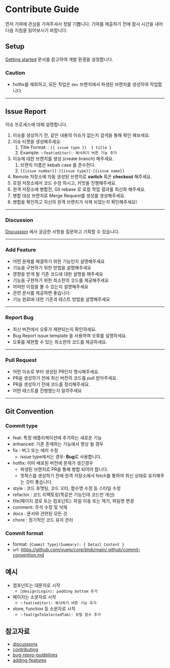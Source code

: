 # Contribute Guide

먼저 기여에 관심을 가져주셔서 정말 기쁩니다. 기여를 제출하기 전에 잠시 시간을 내어 다음 지침을 읽어보시기 바랍니다.

## Setup

[Getting started](/doc/getting-started) 문서를 참고하여 개발 환경을 설정합니다.

### Caution
- hotfix를 제외하고, 모든 작업은 `dev` 브랜치에서 파생된 브랜치를 생성하여 작업합니다.
---

## Issue Report
이슈 프로세스에 대해 설명합니다.  

1. 이슈를 생성하기 전, 같은 내용의 이슈가 없는지 검색을 통해 확인 해보세요.
2. 이슈 티켓을 생성해주세요.
   1. Title Format: : `[{ issue type }]  { title }`
   2. Example: `✨feat(editor): 복사하기 버튼 기능 추가`
3. 이슈에 대한 브랜치를 생성 (create branch) 해주세요.
   1. 브랜치 이름은 kebab case 를 준수한다.
   2. `[{issue number}]-[{issue type}]-[{issue name}]`
4. Remote 저장소에 자동 생성된 브랜치로 __switch__ 혹은 __checkout__ 해주세요.
5. 로컬 저장소에서 코드 수정 하시고, 커밋을 진행해주세요.
6. 원격 저장소에 병합전, Git rebase 로 로컬 작업 결과를 최신화 해주세요.
7. 병합 대상 브랜치로 Merge Request를 생성를 생성해주세요.
8. 병합을 확인하고 자신의 원격 브랜치가 삭제 되었는지 확인해주세요!.
---

### Discussion
[Discussion](https://github.com/seongpil0948/framework-next/discussions) 에서 궁금한 사항을 질문하고 기획할 수 있습니다.

---
### Add Feature
- 어떤 문제를 해결하기 위한 기능인지 설명해주세요
- 기능을 구현하기 위한 방법을 설명해주세요
- 영향을 받게 될 기존 코드에 대한 설명을 해주세요
- 기능을 구현하기 위한 최소한의 코드를 제공해주세요
- 어떠한 이점을 볼 수 있는지 설명해주세요
- 관련 문서를 제공하면 좋습니다.
- 기능 완료에 대한 기준과 테스트 방법을 설명해주세요
---

### Report Bug
- 최신 버전에서 오류가 재현되는지 확인하세요.
- Bug Report issue template 을 사용하여 오류를 설명하세요.
- 오류를 재현할 수 있는 최소한의 코드를 제공하세요.
---

### Pull Request
- 어떤 이슈로 부터 생성된 PR인지 명시해주세요.
- PR을 생성하기 전에 최신 버전의 코드를 pull 받아주세요.
- PR을 생성하기 전에 코드를 정리해주세요.
- 어떤 테스트를 진행했는지 알려주세요
---

## Git Convention


### Commit type
- feat: 특정 애플리케이션에 추가하는 새로운 기능
- enhanced: 기존 존재하는 기능에서 향상 될 경우
- fix : 버그 또는 에러 수정 
	- issue type에서는 경우: **Bug**로 사용합니다.
- hotfix: 이미 배포된 버전에 문제가 생긴경우
  - 파생된 브랜치로 PR을 통해 병합 되어야 합니다.
  - 핫픽스를 생성하기 전에 원격 저장소에서 fetch를 통하여 최신 상태로 유지해주는 것이 좋습니다.
- style : 코드 포맷팅, 코드 오타, 함수명 수정 등 스타일 수정
- refactor : 코드 리팩토링(똑같은 기능인데 코드만 개선)
- file(페이지 경로 또는 컴포넌트): 파일 이동 또는 제거, 파일명 변경
- comment: 주석 수정 및 삭제
- docs : 문서와 관련된 모든 것
- chore : 정기적인 코드 유지 관리

### Commit format
- format:  `{Commit Type}(Summary): { Detail Content }`  
- url:  https://github.com/vuejs/core/blob/main/.github/commit-convention.md


**예시**
---


- 컴포넌트는 대문자로 시작
    - `🎨design(Login): padding bottom 추가`
- 페이지는 소문자로 시작
    - `✨feat(editor): 복사하기 버튼 기능 추가`
- store, function 등 소문자로 시작
    - `✨feat(goToSelectedTab): 유틸 함수 추가`


## 참고자료
- [discussions](https://github.com/seongpil0948/framework-next/discussions)
- [contributing](https://github.com/vuejs/core/blob/main/.github/contributing.md)
- [bug-repro-guidelines](https://github.com/vuejs/core/blob/main/.github/bug-repro-guidelines.md)
- [adding-features](https://github.com/vercel/next.js/blob/canary/contributing/core/adding-features.md)